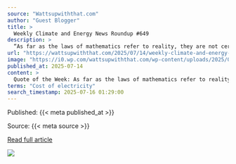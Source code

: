 ```yaml
---
source: "Wattsupwiththat.com"
author: "Guest Blogger"
title: >
  Weekly Climate and Energy News Roundup #649
description: >
  “As far as the laws of mathematics refer to reality, they are not certain; and as far as they are certain, they do not refer to reality.” ― Albert Einstein
url: "https://wattsupwiththat.com/2025/07/14/weekly-climate-and-energy-news-roundup-649/"
image: "https://i0.wp.com/wattsupwiththat.com/wp-content/uploads/2025/07/charlesrotter_a_beautiful_scenic_of_convict_lake_in_california_midjourney.webp?fit=1024%2C512&ssl=1"
published_at: 2025-07-14
content: >
  Quote of the Week: As far as the laws of mathematics refer to reality, they are not certain; and as far as they are certain, they do not refer to reality.   Albert Einstein  *********************  Nu… [+81810 chars]
terms: "Cost of electricity"
search_timestamp: 2025-07-16 01:29:00
---
```



Published: {{< meta published_at >}}


Source: {{< meta source >}}


[Read full article]({{< meta url >}}){target='_blank'}



![](`r rmarkdown::metadata$image[1]`)
